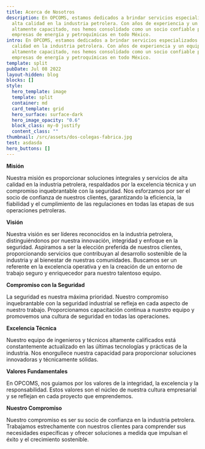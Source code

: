 ```yaml
---
title: Acerca de Nosotros
description: En OPCOMS, estamos dedicados a brindar servicios especializados de
  alta calidad en la industria petrolera. Con años de experiencia y un equipo
  altamente capacitado, nos hemos consolidado como un socio confiable para
  empresas de energía y petroquímicas en todo México.
intro: En OPCOMS, estamos dedicados a brindar servicios especializados de alta
  calidad en la industria petrolera. Con años de experiencia y un equipo
  altamente capacitado, nos hemos consolidado como un socio confiable para
  empresas de energía y petroquímicas en todo México.
template: split
pubDate: Jul 08 2022
layout-hidden: blog
blocks: []
style:
  hero_template: image
  template: split
  container: md
  card_template: grid
  hero_surface: surface-dark
  hero_image_opacity: "0.6"
  block_class: my-0 justify
  content_class: ""
thumbnail: /src/assets/dos-colegas-fabrica.jpg
test: asdasda
hero_buttons: []
---
```

**Misión**

Nuestra misión es proporcionar soluciones integrales y servicios de alta calidad en la industria petrolera, respaldados por la excelencia técnica y un compromiso inquebrantable con la seguridad. Nos esforzamos por ser el socio de confianza de nuestros clientes, garantizando la eficiencia, la fiabilidad y el cumplimiento de las regulaciones en todas las etapas de sus operaciones petroleras.

**Visión**

Nuestra visión es ser líderes reconocidos en la industria petrolera, distinguiéndonos por nuestra innovación, integridad y enfoque en la seguridad. Aspiramos a ser la elección preferida de nuestros clientes, proporcionando servicios que contribuyan al desarrollo sostenible de la industria y al bienestar de nuestras comunidades. Buscamos ser un referente en la excelencia operativa y en la creación de un entorno de trabajo seguro y enriquecedor para nuestro talentoso equipo.

**Compromiso con la Seguridad**

La seguridad es nuestra máxima prioridad. Nuestro compromiso inquebrantable con la seguridad industrial se refleja en cada aspecto de nuestro trabajo. Proporcionamos capacitación continua a nuestro equipo y promovemos una cultura de seguridad en todas las operaciones.

**Excelencia Técnica**

Nuestro equipo de ingenieros y técnicos altamente calificados está constantemente actualizado en las últimas tecnologías y prácticas de la industria. Nos enorgullece nuestra capacidad para proporcionar soluciones innovadoras y técnicamente sólidas.

**Valores Fundamentales**

En OPCOMS, nos guiamos por los valores de la integridad, la excelencia y la responsabilidad. Estos valores son el núcleo de nuestra cultura empresarial y se reflejan en cada proyecto que emprendemos.

**Nuestro Compromiso**

Nuestro compromiso es ser su socio de confianza en la industria petrolera. Trabajamos estrechamente con nuestros clientes para comprender sus necesidades específicas y ofrecer soluciones a medida que impulsan el éxito y el crecimiento sostenible.
